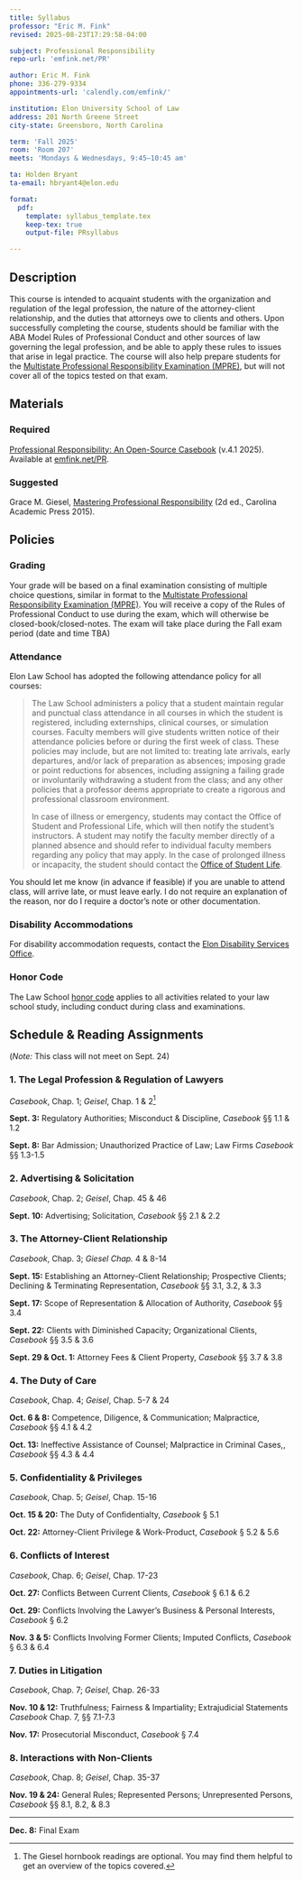 ```yaml
---
title: Syllabus
professor: "Eric M. Fink"
revised: 2025-08-23T17:29:58-04:00

subject: Professional Responsibility
repo-url: 'emfink.net/PR'

author: Eric M. Fink
phone: 336-279-9334
appointments-url: 'calendly.com/emfink/'

institution: Elon University School of Law
address: 201 North Greene Street
city-state: Greensboro, North Carolina

term: 'Fall 2025'
room: 'Room 207'
meets: 'Mondays & Wednesdays, 9:45–10:45 am'

ta: Holden Bryant
ta-email: hbryant4@elon.edu

format:
  pdf:
    template: syllabus_template.tex
    keep-tex: true
    output-file: PRsyllabus

---
```


## Description

This course is intended to acquaint students with the organization and regulation of the legal profession, the nature of the attorney-client relationship, and the duties that attorneys owe to clients and others. Upon successfully completing the course, students should be familiar with the ABA Model Rules of Professional Conduct and other sources of law governing the legal profession, and be able to apply these rules to issues that arise in legal practice. The course will also help prepare students for the [Multistate Professional Responsibility Examination (MPRE)](https://www.ncbex.org/exams/mpre/), but will not cover all of the topics tested on that exam. 

## Materials

### Required 

[Professional Responsibility: An Open-Source Casebook](https://emfink.net/PR) (v.4.1 2025). Available at [emfink.net/PR](https://www.emfink.net/PR/).

### Suggested 

Grace M. Giesel, [Mastering Professional Responsibility](https://cap-press.com/books/isbn/9781611636208/Mastering-Professional-Responsibility-Second-Edition) (2d ed., Carolina Academic Press 2015). 

## Policies

### Grading

Your grade will be based on a final examination consisting of multiple choice questions, similar in format to the [Multistate Professional Responsibility Examination (MPRE)](https://www.ncbex.org/exams/mpre). You will receive a copy of the Rules of Professional Conduct to use during the exam, which will otherwise be closed-book/closed-notes. The exam will take place during the Fall exam period (date and time TBA)

### Attendance

Elon Law School has adopted the following attendance policy for all courses:

> The Law School administers a policy that a student maintain regular and punctual class attendance in all courses in which the student is registered, including externships, clinical courses, or simulation courses. Faculty members will give students written notice of their attendance policies before or during the first week of class. These policies may include, but are not limited to: treating late arrivals, early departures, and/or lack of preparation as absences; imposing grade or point reductions for absences, including assigning a failing grade or involuntarily withdrawing a student from the class; and any other policies that a professor deems appropriate to create a rigorous and professional classroom environment.
> 
> In case of illness or emergency, students may contact the Office of Student and Professional Life, which will then notify the student's instructors. A student may notify the faculty member directly of a planned absence and should refer to individual faculty members regarding any policy that may apply. In the case of prolonged illness or incapacity, the student should contact the [Office of Student Life](https://www.elon.edu/u/law/students/).

You should let me know (in advance if feasible) if you are unable to attend class, will arrive late, or must leave early. I do not require an explanation of the reason, nor do I require a doctor's note or other documentation.

### Disability Accommodations

For disability accommodation requests, contact the [Elon Disability Services Office](https://www.elon.edu/u/academics/koenigsberger-learning-center/disabilities-resources/homepage/graduate-student-resources/).

### Honor Code

The Law School [honor code](https://www.elon.edu/u/law/students/honor-code/) applies to all activities related to your law school study, including conduct during class and examinations.

## Schedule & Reading Assignments

(_Note:_ This class will not meet on Sept. 24)

### 1. The Legal Profession & Regulation of Lawyers 

_Casebook_, Chap. 1; _Geisel_, Chap. 1 & 2[^syllabus2]

**Sept. 3:** Regulatory Authorities; Misconduct & Discipline, _Casebook_ §§ 1.1 & 1.2

**Sept. 8:** Bar Admission; Unauthorized Practice of Law; Law Firms _Casebook_ §§ 1.3-1.5

### 2. Advertising & Solicitation 

_Casebook_, Chap. 2; _Geisel_, Chap. 45 & 46 

**Sept. 10:** Advertising; Solicitation, _Casebook_ §§ 2.1 & 2.2

### 3. The Attorney-Client Relationship 

_Casebook_, Chap. 3; _Giesel Chap._ 4 & 8-14 

**Sept. 15:** Establishing an Attorney-Client Relationship; Prospective Clients; Declining & Terminating Representation, _Casebook_ §§ 3.1, 3.2, & 3.3

**Sept. 17:** Scope of Representation & Allocation of Authority, _Casebook_ §§ 3.4

**Sept. 22:** Clients with Diminished Capacity; Organizational Clients, _Casebook_ §§ 3.5 & 3.6

**Sept. 29 & Oct. 1:** Attorney Fees & Client Property, _Casebook_  §§ 3.7 & 3.8 

### 4. The Duty of Care 

_Casebook_, Chap. 4; _Geisel_, Chap. 5-7 & 24 

**Oct. 6 & 8:** Competence, Diligence, & Communication; Malpractice, _Casebook_ §§ 4.1 & 4.2

**Oct. 13:** Ineffective Assistance of Counsel; Malpractice in Criminal Cases,, _Casebook_ §§ 4.3 & 4.4

### 5. Confidentiality & Privileges 

_Casebook_, Chap. 5; _Geisel_, Chap. 15-16 

**Oct. 15 & 20:** The Duty of Confidentialty, _Casebook_ § 5.1

**Oct. 22:** Attorney-Client Privilege & Work-Product, _Casebook_ § 5.2 & 5.6 

### 6. Conflicts of Interest 

_Casebook_, Chap. 6; _Geisel_, Chap. 17-23 

**Oct. 27:** Conflicts Between Current Clients, _Casebook_ § 6.1 & 6.2 

**Oct. 29:** Conflicts Involving the Lawyer's Business & Personal Interests, _Casebook_ § 6.2 

**Nov. 3 & 5:** Conflicts Involving Former Clients; Imputed Conflicts, _Casebook_ § 6.3 & 6.4 

### 7. Duties in Litigation 

_Casebook_, Chap. 7; _Geisel_, Chap. 26-33 

**Nov. 10 & 12:** Truthfulness; Fairness & Impartiality; Extrajudicial Statements _Casebook_ Chap. 7, §§ 7.1-7.3

**Nov. 17:** Prosecutorial Misconduct, _Casebook_ § 7.4

### 8. Interactions with Non-Clients 

_Casebook_, Chap. 8; _Geisel_, Chap. 35-37 

**Nov. 19 & 24:** General Rules; Represented Persons; Unrepresented Persons, _Casebook_ §§ 8.1, 8.2, & 8.3

---

**Dec. 8:** Final Exam 

[^syllabus2]: The Giesel hornbook readings are optional. You may find them helpful to get an overview of the topics covered.
